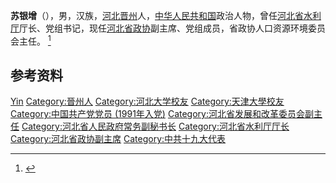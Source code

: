 '''苏银增'''（{{bd|1959年|11月|}}），男，汉族，[[河北|河北]][[晋州|晋州]]人，[[中华人民共和国|中华人民共和国]]政治人物，曾任[[河北省水利厅|河北省水利厅]]厅长、党组书记，现任[[河北省政协|河北省政协]]副主席、党组成员，省政协人口资源环境委员会主任。
<ref>{{Cite web|title=苏银增 简历|url=http://www.hebzx.gov.cn/system/2019/10/28/011890581.shtml|accessdate=2020-07-03|work=河北政协|archiveurl=https://web.archive.org/web/20200703063658/http://www.hebzx.gov.cn/system/2019/10/28/011890581.shtml|archivedate=2020-07-03}}</ref>

== 参考资料 ==
{{reflist}}

{{中国人物小作品}}
{{河北省领导人}}

{{Authority control}}
{{DEFAULTSORT:Su苏}}
[[Category:苏姓|Yin]]
[[Category:晉州人|Category:晉州人]]
[[Category:河北大学校友|Category:河北大学校友]]
[[Category:天津大學校友|Category:天津大學校友]]
[[Category:中国共产党党员_(1991年入党)|Category:中国共产党党员 (1991年入党)]]
[[Category:河北省发展和改革委员会副主任|Category:河北省发展和改革委员会副主任]]
[[Category:河北省人民政府常务副秘书长|Category:河北省人民政府常务副秘书长]]
[[Category:河北省水利厅厅长|Category:河北省水利厅厅长]]
[[Category:河北省政协副主席|Category:河北省政协副主席]]
[[Category:中共十九大代表|Category:中共十九大代表]]